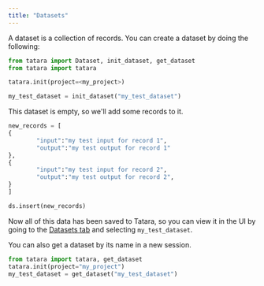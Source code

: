 ```yaml
---
title: "Datasets"
---
```


A dataset is a collection of records. You can create a dataset by doing the following:

```python
from tatara import Dataset, init_dataset, get_dataset
from tatara import tatara

tatara.init(project=<my_project>)

my_test_dataset = init_dataset("my_test_dataset")
```

This dataset is empty, so we'll add some records to it.

```python
new_records = [
{
        "input":"my test input for record 1",
        "output":"my test output for record 1"
},
{
        "input":"my test input for record 2",
        "output":"my test output for record 2",
}
]

ds.insert(new_records)
```

Now all of this data has been saved to Tatara, so you can view it in the UI by going to the [Datasets tab](https://app.tatara.ai/datasets) and selecting `my_test_dataset`.

You can also get a dataset by its name in a new session.

```python
from tatara import tatara, get_dataset
tatara.init(project="my_project")
my_test_dataset = get_dataset("my_test_dataset")
```
